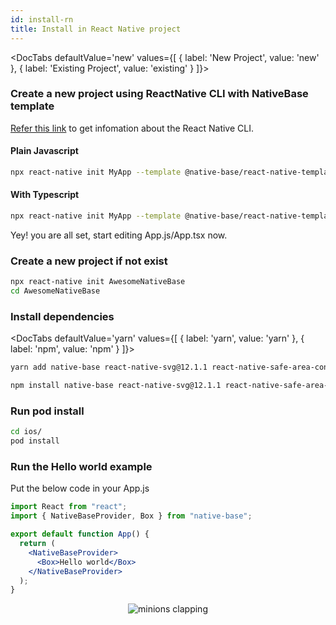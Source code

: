 ```yaml
---
id: install-rn
title: Install in React Native project
---
```



<DocTabs
  defaultValue='new'
  values={[
  { label: 'New Project', value: 'new' },
  { label: 'Existing Project', value: 'existing' }
  ]}>

<DocTabItem value="new">

### Create a new project using ReactNative CLI with NativeBase template

[Refer this link](https://github.com/react-native-community/cli#about) to get infomation about the React Native CLI.

<h4 style={{marginTop:"40px"}} className="mt-8 font-mono">Plain Javascript</h4>
<Box maxWidth="750px">

```bash
npx react-native init MyApp --template @native-base/react-native-template
```

</Box>

<h4 className="mt-8 font-mono">With Typescript</h4>
<Box maxWidth="750px">

```bash
npx react-native init MyApp --template @native-base/react-native-template-typescript
```

</Box>

Yey! you are all set, start editing App.js/App.tsx now.

</DocTabItem>

<DocTabItem value="existing">

### Create a new project if not exist

```bash
npx react-native init AwesomeNativeBase
cd AwesomeNativeBase
```

### Install dependencies

<DocTabs
defaultValue='yarn'
values={[
{ label: 'yarn', value: 'yarn' },
{ label: 'npm', value: 'npm' }
]}>

<DocTabItem value="yarn">

```bash
yarn add native-base react-native-svg@12.1.1 react-native-safe-area-context@3.3.2
```

</DocTabItem>

<DocTabItem value="npm">

```bash
npm install native-base react-native-svg@12.1.1 react-native-safe-area-context@3.3.2
```

</DocTabItem>

</DocTabs>

### Run pod install

```bash
cd ios/
pod install
```

### Run the Hello world example

Put the below code in your App.js

```jsx
import React from "react";
import { NativeBaseProvider, Box } from "native-base";

export default function App() {
  return (
    <NativeBaseProvider>
      <Box>Hello world</Box>
    </NativeBaseProvider>
  );
}
```

</DocTabItem>

</DocTabs>

<Center>
  <AspectRatio ratio={2.21} w="100%" maxW="500" my="2">
    <Image source={{ uri: "/img/minion.gif" }} alt="minions clapping" />
  </AspectRatio>
</Center>

<Box>
  <Box mt="4" mb="8">
    <HStack pl="0" ml="0" space="4">
      <TileLink
        title="Customize NativeBaseProvider"
        url="setup-provider"
        description="NativeBaseProvider provides theme throughout your application"
        className="bg-blueGray-600 mt-2"
      />
      <TileLink
        title="Theme"
        url="default-theme"
        description="Read more about the default NativeBase theme and how to override it"
        className="bg-blueGray-600  mt-2"
      />
    </HStack>
    <Box mt="4" pl="0" ml="0">
      <TileLink
        title="Utility props"
        url="utility-props"
        description="Shorthands of commonly used styling props which maps with the provided theme"
        className="bg-blueGray-600"
      />
    </Box>
  </Box>
</Box>
